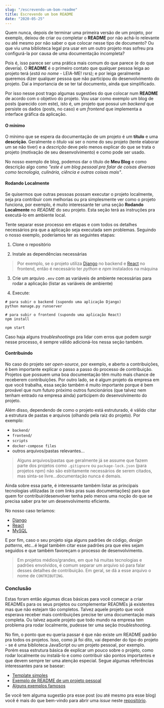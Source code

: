 ```yaml
---
slug: "/escrevendo-um-bom-readme"
title: Escrevendo um bom README
date: "2020-05-25"
---
```


Quem nunca, depois de terminar uma primeira versão de um projeto, por exemplo, deixou de criar ou completar
o **README** por não achá-lo relevante ou até mesmo por não saber o que colocar nesse tipo de documento? Ou que viu uma biblioteca legal pra usar em um outro projeto mas sofreu pra configurá-la por causa de uma documentação incompleta?

Pois é, isso parece ser uma prática mais comum do que parece (e do que deveria). O **README** é o primeiro
contato que qualquer pessoa leiga ao projeto terá (_está no nome_ - LEIA-ME! rsrs); e por leiga geralmente queremos dizer qualquer pessoa que não
participou do desenvolvimento do projeto. Daí a importancia de se ter tal documento, ainda que simplificado.

Por isso nesse post trago algumas sugestões do que colocar num **README** de acordo com o objetivo do projeto.
Vou usar como exemplo um blog de posts (parecido com este), isto é, um projeto que possui um _backend_ que persiste os dados (posts, no caso) e um _frontend_ que implementa a interface gráfica da aplicação.

#### O mínimo

O mínimo que se espera da documentação de um projeto é um **título** e uma **descrição**.
Geralmente o _título_ vai ser o nome do seu projeto (tente elaborar um se não tiver) e a _descrição_
deve pelo menos explicar do que se trata o projeto (motivação de seu desenvolvimento) e como pode ser usado.

No nosso exemplo de blog, podemos dar o título de **Meu Blog** e como descrição algo como _"este é um blog pessoal pra falar de coisas diversas como tecnologia, culinária, ciência e outras coisas mais"_.

#### Rodando Localmente

Se quisermos que outras pessoas possam executar o projeto localmente, seja pra contribuir com melhorias ou pra simplesmente ver como o projeto funciona, por exemplo, é muito interessante ter uma seção **Rodando Localmente** no _README_ do seu projeto. Esta seção terá as instruções pra executá-lo em ambiente local.

Tente separar esse processo em etapas e com todos os detalhes necessários pra que a aplicação seja executada sem problemas. Seguindo o nosso exemplo, poderíamos ter as seguintes etapas:

1. Clone o repositório

2. Instale as dependências necessárias

> Por exemplo, se o projeto utiliza [Django](https://www.djangoproject.com/) no backend e [React](https://reactjs.org/) no frontend, então é necessário ter _python_ e _npm_ instalados na máquina

3. Crie um arquivo `.env` com as variáveis de ambiente necessárias para rodar a aplicação (listar as variáveis de ambiente)

4. Execute:

```
# para subir o backend (supondo uma aplicação Django)
python manage.py runserver

# para subir o frontend (supondo uma aplicação React)
npm install

npm start

```

Caso haja alguns _troubleshootings_ pra lidar com erros que podem surgir nesse processo, é sempre válido adicioná-los nessa seção também.

#### Contribuindo

No caso do projeto ser _open-source_, por exemplo, e aberto a contribuições, é bem importante explicar o passo a passo do processo de contribuição. Projetos que possuem uma boa documentação têm muito mais chance de receberem contribuições. Por outro lado, se é algum projeto da empresa em que você trabalha, essa seção também é muito importante porque é bem provável que num futuro próximo outros funcionários (que talvez nem tenham entrado na empresa ainda) participem do desenvolvimento do projeto.

Além disso, dependendo de como o projeto está estruturado, é válido citar a estrutura de pastas e arquivos (olhando pela raiz do projeto). Por exemplo:

- `backend/`
- `frontend/`
- `scripts`
- `docker-compose files`
- outros arquivos/pastas relevantes...

> Alguns arquivos/pastas que geralmente já se assume que fazem parte dos projetos como `.gitignore` ou `package-lock.json` (para projetos npm) não são estritamente necessários de serem citados, mas sinta-se livre...documentação nunca é demais.

Ainda sobre essa parte, é interessante também listar as principais tecnologias utilizadas (e com links pras suas documentações) para que quem for contribuir/desenvolver tenha pelo menos uma noção do que se precisa saber pra ter um desenvolvimento eficiente.

No nosso caso teríamos:

- [Django](https://www.djangoproject.com/)
- [React](https://reactjs.org/)
- [MySQL](https://www.mysql.com/)

E por fim, caso o seu projeto siga alguns padrões de código, _design patterns_, etc...é legal também citar esse padrões pra que eles sejam seguidos e que também favoreçam o processo de desenvolvimento.

> Em projetos médios/grandes, em que há muitas tecnologias e padrões envolvidos, é comum separar um arquivo só para falar desses detalhes de contribuição. Em geral, se dá a esse arquivo o nome de `CONTRIBUTING`.

### Conclusão

Estas foram então algumas dicas básicas para você começar a criar READMEs para os seus projetos ou complementar READMEs já existentes mas que não estejam tão completos. Talvez aquele projeto que você esperava receber mais contribuições precise ter uma documentação mais completa. Ou talvez aquele projeto que todo mundo na empresa tem problema pra rodar localmente, pudesse ter uma seção _troubleshooting_.

No fim, o ponto que eu queria passar é que não existe um README padrão pra todos os projetos. Isso, como já foi dito, vai depender do tipo do projeto - se é uma biblioteca JavaScript ou um projeto pessoal, por exemplo.
Porém essa estrutura básica de explicar um pouco sobre o projeto, como rodar localmente ou instalá-lo e como contribuir são pontos importantes e que devem sempre ter uma atenção especial. Segue algumas referências interessantes para se basear:

- [Template simples](https://gist.github.com/PurpleBooth/109311bb0361f32d87a2)
- [Exemplo de README de um projeto pessoal](https://github.com/Projeto-ALES/ales-website)
- [Alguns exemplos famosos](https://github.com/matiassingers/awesome-readme)

Se você tem alguma sugestão pra esse post (ou até mesmo pra esse blog) você é mais do que bem-vindo para abrir uma _issue_ neste [repositório](https://github.com/vpalmerini/blog).
